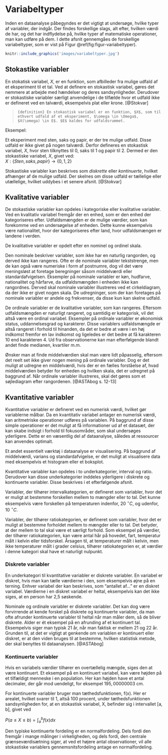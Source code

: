 # Variabeltyper

Inden en dataanalyse påbegyndes er det vigtigt at undersøge, hvilke typer af variabler, der indgår. Der findes forskellige slags, alt efter, hvilken værdi de har, og det har indflydelse på, hvilke typer af matematiske operationer, man kan udføre på dem. I dette afsnit gennemgåes de forskellige variabeltyper, som er vist på Figur \@ref(fig:figur-variabeltyper).

```r
knitr::include_graphics('images/variabeltyper.jpg')
```

## Stokastike variabler

En stokatisk variabel, $X$, er en funktion, som afbilleder fra mulige udfald af et eksperiment til et tal. Ved at definere en stokastisk variabel, gøres det nemmere at arbejde med hændelser og deres sandsynligheder. Derudover er stokastiske variabler særligt anvendelige i de tilfælde hvor et udfald ikke er defineret ved en talværdi, eksempelvis plat eller krone. [@Stokvar]

>```{definition}
> En stokastisk variabel er en funktion, $X$, som til ethvert udfald af et eksperiment, $\omega \in \Omega$, $X(\omega) \in E$. $E$ kaldes for udfaldsrummet.
>```

<!-- FIXME Find en kilde der ikke er wiki, evt. lærebogen.  -->
<!-- En stokastisk variabel kan defineres som en afbildning $X$ fra et $\Omega$-rum til et udfaldsrum $E$. Der er altså et underliggende $\omega$, der er skyld i observationen $X(\omega)$.  -->
<!-- ( Taget fra wiki, https://da.wikipedia.org/wiki/Stokastisk_variabel) -->

Eksempel:

Et eksperiment med sten, saks og papir, er der tre mulige udfald. Disse udfald er ikke givet på nogen talværdi. Derfor defineres en stokastisk variabel, $X$, hvor sten tilknyttes til 0, saks til 1 og papir til 2. Dermed er den stokastiske variabel, $X$, givet ved:  
$X : \{Sten, saks, papir\} \rightarrow \{0, 1, 2\}$

Stokastiske variabler kan beskrives som _diskrette_ eller _kontinuerte_, hvilket afhænger af de mulige udfald. Der skelnes om disse udfald er tællelige eller utællelige, hvilket uddybes i et senere afsnit. [@Stokvar] 

## Kvalitative variabler

De stokastiske variabler kan opdeles i kategoriske eller kvalitative variabler. Ved en kvalitativ variabel fremgår der en enhed, som er den enhed der kategoriseres efter. Udfaldsmængden er de mulige værdier, som kan forekomme ved en undersøgelse af enheden. Dette kunne eksempelvis være nationalitet, hvor der kategoriseres efter land, hvor udfaldsmængen er landene i verden.

De kvalitative variabler er opdelt efter en nominel og ordinel skala.

Den nominale beskriver variabler, som ikke har en naturlig rangorden, og derved ikke kan rangeres. Ofte er de nominale variabler tekststrenge, men de kan også være numeriske i form af postnumre, dog vil det være meningsløst at foretage beregninger såsom middelværdi eller standardafvigelsen. Eksempler på nominale variabler er køn, hudfarve, nationalitet og hårfarve, da udfaldsmængden i enheden ikke kan rangordnes. Derved skal nominale variabler illustreres ved et cirkeldiagram, da der ikke er givet nogen skala. De udregninger, som der kan foretages på nominale variabler er andele og frekvenser, da disse kun kan skelne udfald.

De ordinale variabler er de kvalitative variabler, som kan rangeres. Eftersom udfaldsmængden er naturligt rangeret, og samtidig er kategorisk, vil det altså være en ordinal variabel. Eksempler på ordinale variabler er økonomisk status, uddannelsesgrad og karakterer. Disse variablers udfaldsmængde er altså rangeret i forhold til hinanden, da det er bedre at være i en høj indkomst fremfor en lav indkomst og ligeledes er det bedre at få karakteren 10 end karakteren 4. Ud fra observationerne kan man efterfølgende blandt andet finde medianen, kvartiler m.m.

Ønsker man at finde middelværdien skal man være lidt påpasselig, eftersom det reelt set ikke giver nogen mening på ordinale variabler. Dog er det muligt at udregne en middelværdi, hvis der er en fælles forståelse af, hvad middelværdien betyder for enheden og hvilken skala, det er udregnet på baggrund af. Når ordinale variabler illustreres, skal det gøres som et søjlediagram efter rangordenen. [@ASTAbog s. 12-13]

## Kvantitative variabler

Kvantitative variabler er defineret ved en numerisk  værdi, hvilket gør variablerne målbar. Da en kvantitativ variabel antager en numerisk værdi, kan aritmetriske operationer udføres på variablen. På baggrund af disse simple operationer er det muligt at få informationer ud af et datasæt, der kan skabe indsigt i forhold til fokusområder, som skal undersøges yderligere. Dette er en væsentlig del af dataanalyse, således at ressourcer kan anvendes optimalt.

Et andet essentielt værktøj i dataanalyse er visualisering. På baggrund af middelværdi, varians og standardafvigelse, er det muligt at visualisere data med eksempelvis et histogram eller et boksplot.

Kvantitative variabler kan opdeles i to underkategorier, interval og ratio. Derudover kan disse underkategorier inddeles yderligere i diskrete og kontinuerte variabler. Disse beskrives i et efterfølgende afsnit.

Variabler, der tilhører intervalkategorien, er defineret som variabler, hvor det er muligt at bestemme forskellen mellem to mængder eller to tal. Det kunne eksempelvis være forskellen på temperaturen indenfor, $20 ~^\circ C$, og udenfor, $10 ~^\circ C$.

Variabler, der tilhører ratiokategorien, er defineret som variabler, hvor det er muligt at bestemme forholdet mellem to mængder eller to tal. Det betyder, at der mellem to tal skal være et særligt forhold. Som eksempel på værdier, der tilhører ratiokategorien, kan være antal hår på hovedet, fart, temperatur målt i kelvin eller tidsforskel. Årsagen til, at temperaturer målt i kelvin, men ikke temperaturer målt i grader celsius, tilhører ratiokategorien er, at værdier i denne kategori skal have et naturligt nulpunkt.

### Diskrete variabler

En underkategori til kvantitative variabler er diskrete variabler. En variabel er diskret, hvis man kan tælle værdierne i den, som eksempelvis øjne på en terning. Enhver variabel der kan beskrives, som “antallet af…” er en diskret variabel. Værdierne i en diskret variabel er heltal, eksempelvis kan det ikke siges, at en person har 2,5 søskende.

Nominale og ordinale variabler er diskrete variabler. Det kan dog være forvirrende at kende forskel på diskrete og kontinuerte variabler, da man ofte afrunder kontinuerte variabler til heltal når man måler dem, så de bliver diskrete. Alder er ét eksempel på en afrunding af et kontinuert tal. Eksempelvis siger man typisk 21 år, når man faktisk er mellem 21 og 22 år. Grunden til, at det er vigtigt at genkende om variablen er kontinuert eller diskret, er at den viden bruges til at bestemme, hvilken statistisk metode, der skal benyttes til dataanalysen. [@ASTAbog]


### Kontinuerte variabler

Hvis en variabels værdier tilhører en overtællelig mængde, siges den at være kontinuert. Et eksempel på en kontinuert variabel, kan være højden på et tilfældigt menneske i en population. Her kan højden have et antal decimaler, der går mod uendeligt, for eksempel $195,00000003$ cm.

For kontinuerte variabler bruger man tæthedsfunktionen, f(x). Her er arealet, hvilket svarer til 1, altså 100 procent, under tæthedsfunktionen sandsynligheden for, at en stokastisk variabel, X, befinder sig i intervallet [a, b], givet ved

$P(a \leq X \leq b) = \int_a^b f(x) dx$

Den typiske kontinuerte fordeling er en normalfordeling. Dels fordi den fremgår i mange målinger i virkeligheden, og dels fordi, den centrale grænseværdisætning siger, at ved et højere antal observationer, vil alle stokastiske variablers gennemsnitsfordeling antage en normalfordeling.
